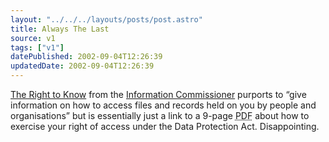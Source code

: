 ```yaml
---
layout: "../../../layouts/posts/post.astro"
title: Always The Last
source: v1
tags: ["v1"]
datePublished: 2002-09-04T12:26:39
updatedDate: 2002-09-04T12:26:39
---
```


[The Right to Know][1] from the [Information Commissioner][2] purports to &#8220;give information on how to access files and records held on you by people and organisations&#8221; but is essentially just a link to a 9-page <abbr title="Portable Document Format">PDF</abbr> about how to exercise your right of access under the Data Protection Act. Disappointing.

[1]: http://www.therighttoknow.co.uk/ "Information Commissioner: The Right to Know"
[2]: http://www.informationcommissioner.gov.uk/ "Information Commissioner: Responsible for Data Protection & Freedom of Information (in the UK)"
